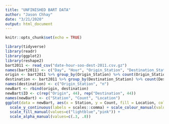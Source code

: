 ---
title: "UNFINISHED BART DATA"
author: "Jason Chhay"
date: "3/21/2020"
output: html_document
---

```{r setup, include=FALSE}
knitr::opts_chunk$set(echo = TRUE)
```

```{r}
library(tidyverse)
library(readr)
library(ggplot2)
library(reshape2)
bart2011 <- read_csv("date-hour-soo-dest-2011.csv.gz")
names(bart2011) <- c("Day", "Hour", "Origin_Station", "Destination_Station", "Trip_Count")
origin <- bart2011 %>% group_by(Origin_Station) %>% count(Origin_Station) %>% arrange(Origin_Station)
destination <- bart2011 %>% group_by(Destination_Station) %>% count(Destination_Station) %>% arrange(Destination_Station)
names(destination) <- c("Origin_Station", "n")
newBart <- rbind(origin, destination)
newBart$ID <- c(rep("Origin", 44), rep("Destination", 44))
names(newBart) <- c("Station", "Count", "Location")
ggplot(data = newBart, aes(x = Station, y = Count, fill = Location, color = Location, alpha = Location)) + geom_bar(stat = "identity", position = "identity") + theme(axis.text.x = element_text(angle = 90, vjust = 0.5)) +
  scale_y_continuous(labels = scales::comma) + scale_colour_manual(values=c("lightblue4","red")) +
  scale_fill_manual(values=c("lightblue","pink")) +
  scale_alpha_manual(values=c(.3, .8))
```

